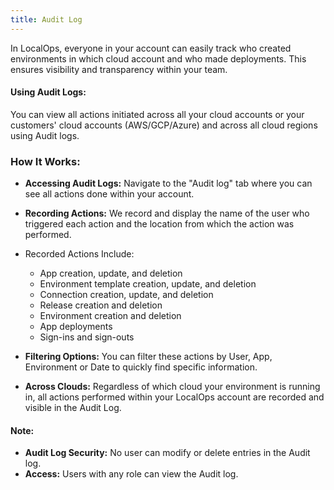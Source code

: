 ```yaml
---
title: Audit Log
---
```


In LocalOps, everyone in your account can easily track who created environments in which cloud account and who made
deployments. This ensures visibility and transparency within your team.

#### Using Audit Logs:

You can view all actions initiated across all your cloud accounts or your customers' cloud accounts (AWS/GCP/Azure) and
across all cloud regions using Audit logs.

### How It Works:

- **Accessing Audit Logs:** Navigate to the "Audit log" tab where you can see all actions done within your account.

- **Recording Actions:** We record and display the name of the user who triggered each action and the location from
  which the action was performed.

- Recorded Actions Include:

  - App creation, update, and deletion
  - Environment template creation, update, and deletion
  - Connection creation, update, and deletion
  - Release creation and deletion
  - Environment creation and deletion
  - App deployments
  - Sign-ins and sign-outs

- **Filtering Options:** You can filter these actions by User, App, Environment or Date to quickly find specific
  information.

- **Across Clouds:** Regardless of which cloud your environment is running in, all actions performed within your
  LocalOps account are recorded and visible in the Audit Log.

#### Note:

- **Audit Log Security:** No user can modify or delete entries in the Audit log.
- **Access:** Users with any role can view the Audit log.
